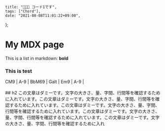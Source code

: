     title: "👩🏿‍💻 コード1です",
    tags: ["Chord"],
    date: "2021-08-08T11:01:22+09:00",
};

# My MDX page

This is a list in markdown:
**bold**

<div style={{ padding: '20px', backgroundColor: 'tomato' }}>
  <h3>This is test</h3>
	CM9 | A-9 | BbM69 | Galt |  
	Em9 | A-9 |
</div>
<br />
## h2
この文章はダミーです。文字の大きさ、量、字間、行間等を確認するために入れています。この文章はダミーです。文字の大きさ、量、字間、行間等を確認するために入れています。この文章はダミーです。文字の大きさ、量、字間、行間等を確認するために入れています。この文章はダミーです。文字の大きさ、量、字間、行間等を確認するために入れています。この文章はダミーです。文字の大きさ、量、字間、行間等を確認するために入れ

